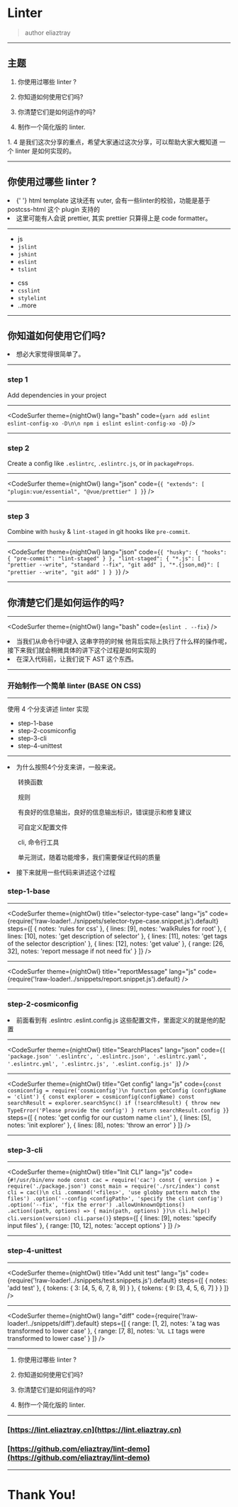 
<Head>
  <title>Linter</title>
</Head>


# Linter

> author eliaztray

---

## 主题

1. 你使用过哪些 linter ?

2. 你知道如何使用它们吗?

3. 你清楚它们是如何运作的吗?

4. 制作一个简化版的 linter.

<Notes>
  <p>
    1. 4 是我们这次分享的重点，希望大家通过这次分享，可以帮助大家大概知道 一个 linter 是如何实现的。
  </p>
</Notes>

---


## 你使用过哪些 linter ?

<Notes>
  <li>
    {' '}
    html template 这块还有 vuter, 会有一些linter的校验，功能是基于 postcss-html 这个 plugin 支持的
  </li>
  <li> 这里可能有人会说 prettier, 其实 prettier 只算得上是 code formatter。</li>
</Notes>

---


- js
- `jslint`
- `jshint`
- `eslint`
- `tslint`

* css
* `csslint`
* `stylelint`
* ..more

---

## 你知道如何使用它们吗?

<Notes>
  <li> 想必大家觉得很简单了。</li>
</Notes>

---

### step 1

Add dependencies in your project

---

<CodeSurfer
  theme={nightOwl}
  lang="bash"
  code={`
    yarn add eslint eslint-config-xo -D\n\n
    npm i eslint eslint-config-xo -D
  `}
/>

---

### step 2

Create a config like `.eslintrc`, `.eslintrc.js`, or in `packageProps`.

---

<CodeSurfer
  theme={nightOwl}
  lang="json"
  code={`
    {
      "extends": [
        "plugin:vue/essential",
        "@vue/prettier"
      ]
    }
  `}
/>

---

### step 3

Combine with `husky` & `lint-staged` in git hooks like `pre-commit`.

---

<CodeSurfer
  theme={nightOwl}
  lang="json"
  code={`
  {
    "husky": {
      "hooks": {
        "pre-commit": "lint-staged"
      }
    },
    "lint-staged": {
      "*.js": [
        "prettier --write",
        "standard --fix",
        "git add"
      ],
      "*.{json,md}": [
        "prettier --write",
        "git add"
      ]
    }
  }
  `}
/>

---

## 你清楚它们是如何运作的吗?

---

<CodeSurfer
  theme={nightOwl}
  lang="bash"
  code={`
    eslint . --fix
  `}
/>

<Notes>
  <li>当我们从命令行中键入 这串字符的时候 他背后实际上执行了什么样的操作呢，接下来我们就会稍微具体的讲下这个过程是如何实现的</li>
  <li>在深入代码前，让我们说下 AST 这个东西。 </li>
</Notes>

---

### 开始制作一个简单 linter (BASE ON CSS)

---


使用 4 个分支讲述 linter 实现

- step-1-base
- step-2-cosmiconfig
- step-3-cli
- step-4-unittest

---

<Notes>
  <li>为什么按照4个分支来讲，一般来说。</li>
  <ol>转换函数</ol>
  <ol>规则</ol>
  <ol>有良好的信息输出，良好的信息输出标识，错误提示和修复建议 </ol>
  <ol>可自定义配置文件 </ol>
  <ol>cli, 命令行工具 </ol>
  <ol>单元测试，随着功能增多，我们需要保证代码的质量</ol>
  <li>接下来就用一些代码来讲述这个过程</li>
</Notes>

### step-1-base

---

<CodeSurfer
  theme={nightOwl}
  title="selector-type-case"
  lang="js"
  code={require('!raw-loader!../snippets/selector-type-case.snippet.js').default}
  steps={[
    { notes: 'rules for css' },
    { lines: [9], notes: 'walkRules for root' },
    { lines: [10], notes: 'get description of selector' },
    { lines: [11], notes: 'get tags of the selector description' },
    { lines: [12], notes: 'get value' },
    { range: [26, 32], notes: 'report message if not need fix' }
  ]}
/>

---

<CodeSurfer
  theme={nightOwl}
  title="reportMessage"
  lang="js"
  code={require('!raw-loader!../snippets/report.snippet.js').default}
/>

---

### step-2-cosmiconfig


<Notes>
  <li>前面看到有 .eslintrc .eslint.config.js 这些配置文件，里面定义的就是他的配置</li>
</Notes>


---

<CodeSurfer
  theme={nightOwl}
  title="SearchPlaces"
  lang="json"
  code={`
    [
      'package.json'
      '.eslintrc',
      '.eslintrc.json',
      '.eslintrc.yaml',
      '.eslintrc.yml',
      '.eslintrc.js',
      '.eslint.config.js'
    ]
  `}
/>

---

<CodeSurfer
  theme={nightOwl}
  title="Get config"
  lang="js"
  code={`
    const cosmiconfig = require('cosmiconfig')\n
    function getConfig (configName = 'clint') {
      const explorer = cosmiconfig(configName)
      const searchResult = explorer.searchSync()
      if (!searchResult) {
        throw new TypeError('Please provide the config')
      }
      return searchResult.config
    }
  `}
  steps={[
    { notes: 'get config for our custom name `clint`' },
    { lines: [5], notes: 'init explorer' },
    { lines: [8], notes: 'throw an error' }
  ]}
/>

---

### step-3-cli

---

<CodeSurfer
  theme={nightOwl}
  title="Init CLI"
  lang="js"
  code={`
    #!/usr/bin/env node
    const cac = require('cac')
    const { version } = require('./package.json')
    const main = require('./src/index')
    const cli = cac()\n
    cli
      .command('<files>', 'use globby pattern match the files')
      .option('--config <configPath>', 'specify the clint config')
      .option('--fix', 'fix the error')
      .allowUnknownOptions()
      .action((path, options) => {
        main(path, options)
      })\n
    cli.help()
    cli.version(version)
    cli.parse()
  `}
  steps={[
    { lines: [9], notes: 'specify input files' },
    { range: [10, 12], notes: 'accept options' }
  ]}
/>

---

### step-4-unittest

---

<CodeSurfer
  theme={nightOwl}
  title="Add unit test"
  lang="js"
  code={require('!raw-loader!../snippets/test.snippets.js').default}
  steps={[
    { notes: 'add test' },
    { tokens: { 3: [4, 5, 6, 7, 8, 9] } },
    { tokens: { 9: [3, 4, 5, 6, 7] } }
  ]}
/>

---

<CodeSurfer
  theme={nightOwl}
  lang="diff"
  code={require('!raw-loader!../snippets/diff').default}
  steps={[
    { range: [1, 2], notes: '`A` tag was transformed to lower case' },
    { range: [7, 8], notes: '`UL LI` tags were transformed to lower case' }
  ]}
/>

---


1. 你使用过哪些 linter ?

2. 你知道如何使用它们吗?

3. 你清楚它们是如何运作的吗?

4. 制作一个简化版的 linter.

---

### [https://lint.eliaztray.cn](https://lint.eliaztray.cn)

### [https://github.com/eliaztray/lint-demo](https://github.com/eliaztray/lint-demo)

---

# Thank You!
